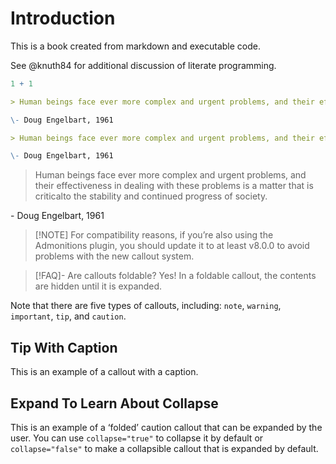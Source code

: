 # Introduction

This is a book created from markdown and executable code.

See @knuth84 for additional discussion of literate programming.

```r
1 + 1
```

```md
> Human beings face ever more complex and urgent problems, and their effectiveness in dealing with these problems is a matter that is critical to the stability and continued progress of society.

\- Doug Engelbart, 1961
```

``` .md

> Human beings face ever more complex and urgent problems, and their effectiveness in dealing with these problems is a matter that is critical to the stability and continued progress of society.

\- Doug Engelbart, 1961

```



> Human beings face ever more complex and urgent problems, and their effectiveness in dealing with these problems is a matter that is criticalto the stability and continued progress of society.

\- Doug Engelbart, 1961


> [!NOTE]
> For compatibility reasons, if you're also using the Admonitions plugin, you should update it to at least v8.0.0 to avoid problems with the new callout system.


> [!FAQ]- Are callouts foldable?
> Yes! In a foldable callout, the contents are hidden until it is expanded.



::: {.callout-note}
Note that there are five types of callouts, including:
`note`, `warning`, `important`, `tip`, and `caution`.
:::

::: {.callout-tip}
## Tip With Caption

This is an example of a callout with a caption.
:::

::: {.callout-caution collapse="true"}
## Expand To Learn About Collapse

This is an example of a 'folded' caution callout that can be expanded by the user. You can use `collapse="true"` to collapse it by default or `collapse="false"` to make a collapsible callout that is expanded by default.
:::